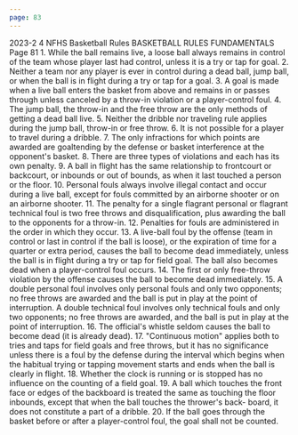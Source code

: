 ```yaml
---
page: 83
---
```


2023-2 4 NFHS Basketball Rules BASKETBALL RULES FUNDAMENTALS Page 81 1. While the ball remains live, a loose ball always remains in control of the team whose player last had control, unless it is a try or tap for goal. 2. Neither a team nor any player is ever in control during a dead ball, jump ball, or when the ball is in flight during a try or tap for a goal. 3. A goal is made when a live ball enters the basket from above and remains in or passes through unless canceled by a throw-in violation or a player-control foul. 4. The jump ball, the throw-in and the free throw are the only methods of getting a dead ball live. 5. Neither the dribble nor traveling rule applies during the jump ball, throw-in or free throw. 6. It is not possible for a player to travel during a dribble. 7. The only infractions for which points are awarded are goaltending by the defense or basket interference at the opponent's basket. 8. There are three types of violations and each has its own penalty. 9. A ball in flight has the same relationship to frontcourt or backcourt, or inbounds or out of bounds, as when it last touched a person or the floor. 10. Personal fouls always involve illegal contact and occur during a live ball, except for fouls committed by an airborne shooter or on an airborne shooter. 11. The penalty for a single flagrant personal or flagrant technical foul is two free throws and disqualification, plus awarding the ball to the opponents for a throw-in. 12. Penalties for fouls are administered in the order in which they occur. 13. A live-ball foul by the offense (team in control or last in control if the ball is loose), or the expiration of time for a quarter or extra period, causes the ball to become dead immediately, unless the ball is in flight during a try or tap for field goal. The ball also becomes dead when a player-control foul occurs. 14. The first or only free-throw violation by the offense causes the ball to become dead immediately. 15. A double personal foul involves only personal fouls and only two opponents; no free throws are awarded and the ball is put in play at the point of interruption. A double technical foul involves only technical fouls and only two opponents; no free throws are awarded, and the ball is put in play at the point of interruption. 16. The official's whistle seldom causes the ball to become dead (it is already dead). 17. "Continuous motion" applies both to tries and taps for field goals and free throws, but it has no significance unless there is a foul by the defense during the interval which begins when the habitual trying or tapping movement starts and ends when the ball is clearly in flight. 18. Whether the clock is running or is stopped has no influence on the counting of a field goal. 19. A ball which touches the front face or edges of the backboard is treated the same as touching the floor inbounds, except that when the ball touches the thrower's back- board, it does not constitute a part of a dribble. 20. If the ball goes through the basket before or after a player-control foul, the goal shall not be counted.
